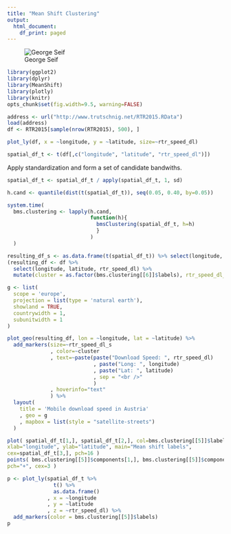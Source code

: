 ```yaml
---
title: "Mean Shift Clustering"
output:
  html_document:
    df_print: paged
---
```


![George Seif](mean_shift_clustering.gif)


```r
library(ggplot2)
library(dplyr)
library(MeanShift)
library(plotly)
library(knitr)
opts_chunk$set(fig.width=9.5, warning=FALSE)
```

```r
address <- url("http://www.trutschnig.net/RTR2015.RData")
load(address)
df <- RTR2015[sample(nrow(RTR2015), 500), ]
```

```r
plot_ly(df, x = ~longitude, y = ~latitude, size=~rtr_speed_dl)
```

```r
spatial_df_t <- t(df[,c("longitude", "latitude", "rtr_speed_dl")])
```

Apply standardization and form a set of candidate bandwiths.

```r
spatial_df_t <- spatial_df_t / apply(spatial_df_t, 1, sd)

h.cand <- quantile(dist(t(spatial_df_t)), seq(0.05, 0.40, by=0.05))
```

```r
system.time(
  bms.clustering <- lapply(h.cand, 
                           function(h){
                             bmsClustering(spatial_df_t, h=h)
                             }
                           )
  )
```

```r
resulting_df_s <- as.data.frame(t(spatial_df_t)) %>% select(longitude, latitude, rtr_speed_dl) %>% mutate(cluster = as.factor(bms.clustering[[6]]$labels))
(resulting_df <- df %>% 
  select(longitude, latitude, rtr_speed_dl) %>% 
  mutate(cluster = as.factor(bms.clustering[[6]]$labels), rtr_speed_dl_s = rtr_speed_dl/sd(rtr_speed_dl)))
```

```r
g <- list(
  scope = 'europe',
  projection = list(type = 'natural earth'),
  showland = TRUE,
  countrywidth = 1,
  subunitwidth = 1
)

plot_geo(resulting_df, lon = ~longitude, lat = ~latitude) %>% 
  add_markers(size=~rtr_speed_dl_s
              , color=~cluster
              , text=~paste(paste("Download Speed: ", rtr_speed_dl)
                            , paste("Long: ", longitude)
                            , paste("Lat: ", latitude)
                            , sep = "<br />"
                            )
              , hoverinfo="text"
              ) %>% 
  layout(
    title = 'Mobile download speed in Austria'
    , geo = g
    , mapbox = list(style = "satellite-streets")
  )
```

```r
plot( spatial_df_t[1,], spatial_df_t[2,], col=bms.clustering[[5]]$labels, 
xlab="longitude", ylab="latitude", main="Mean shift labels",
cex=spatial_df_t[3,], pch=16 )
points( bms.clustering[[5]]$components[1,], bms.clustering[[5]]$components[2,], col=1:ncol( bms.clustering[[5]]$components ),
pch="+", cex=3 )
```

```r
p <- plot_ly(spatial_df_t %>% 
               t() %>% 
               as.data.frame()
             , x = ~longitude
             , y = ~latitude
             , z = ~rtr_speed_dl) %>%
  add_markers(color = bms.clustering[[5]]$labels)
p
```


















